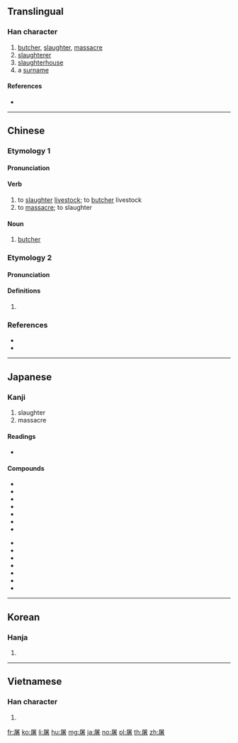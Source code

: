 ==Translingual==

===Han character===
{{Han char|rn=44|rad=尸|as=09|sn=12|four=77264|canj=SJKA|ids=⿸尸者}}

# [[butcher]], [[slaughter]], [[massacre]]
# [[slaughterer]]
# [[slaughterhouse]]
# a [[surname]]

====References====
* {{Han ref|kx=0303.120|dkj=07761|dj=0600.300|hdz=20976.150|uh=5C60|ud=23648|bh=B14F|bd=45391}}

----

==Chinese==
{{zh-forms}}

===Etymology 1===

====Pronunciation====
{{zh-pron
|m=tú
|c=tou4
|h=pfs=
|md=
|mn=
|w=
|mc=y
|oc=y
|cat=v,n
}}

====Verb====
{{zh-verb}}

# to [[slaughter]] [[livestock]]; to [[butcher]] livestock
# to [[massacre]]; to slaughter

====Noun====
{{zh-noun}}

# [[butcher]]

===Etymology 2===

====Pronunciation====
{{zh-pron
|m=chú
|c=ceoi4
|h=pfs=
|md=
|mn=
|w=
|mc=y
|oc=y
|cat=
}}

====Definitions====
{{zh-hanzi}}

# {{zh-only used in|休屠}}

===References===
* {{R:twedu|A01093}}
* {{R:yue:Hanzi}}

----

==Japanese==

===Kanji===
{{ja-kanji|grade=|rs=尸09}}

# slaughter
# massacre

====Readings====
* {{ja-readings|kanon=[[と]] (to)|on=[[ちょ]] (cho)|goon=[[ど]] (do), [[ず]] (zu)|kun=[[ほふる]] (hofuru)}}

====Compounds====
{{der-top|Compounds}}
* {{ja-r|屠牛|とぎゅう}}
* {{ja-r|屠殺|とさつ}}
* {{ja-r|屠獣|とじゅう}}
* {{ja-r|屠所|としょ}}
* {{ja-r|屠所の羊|としょのひつじ}}
* {{ja-r|屠場|とじょう}}
* {{ja-r|屠蘇|とそ}}
{{der-mid}}
* {{ja-r|屠蘇機嫌|とそきげん}}
* {{ja-r|屠蘇酒|とそしゅ}}
* {{ja-r|屠蘇散|とそさん}}
* {{ja-r|屠蘇袋|とそぶくろ}}
* {{ja-r|屠腹|とふく}}
* {{ja-r|浮屠|ふと}}
* {{ja-r|屠る|ほふる}}
{{der-bottom}}

----

==Korean==

===Hanja===
{{ko-hanja|hangeul=[[도]], [[저]]|rv=do, jeo|mr=to, chŏ}}

# {{defn|lang=ko|sort=尸09}}

----

==Vietnamese==

===Han character===
{{vi-hantu|[[đồ]]|rs=尸09}}

# {{defn|lang=vi|sort=尸09}}

[[fr:屠]]
[[ko:屠]]
[[li:屠]]
[[hu:屠]]
[[mg:屠]]
[[ja:屠]]
[[no:屠]]
[[pl:屠]]
[[th:屠]]
[[zh:屠]]